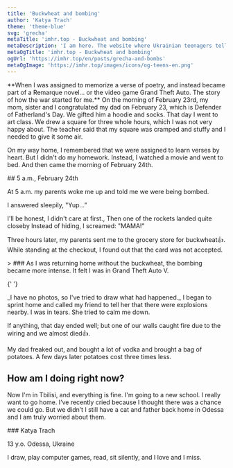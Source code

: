 ```yaml
---
title: 'Buckwheat and bombing'
author: 'Katya Trach'
theme: 'theme-blue'
svg: 'grecha'
metaTitle: 'imhr.top - Buckwheat and bombing'
metaDescription: 'I am here. The website where Ukrainian teenagers tells their stories.'
metaOgTitle: 'imhr.top - Buckwheat and bombing'
ogUrl: 'https://imhr.top/en/posts/grecha-and-bombs'
metaOgImage: 'https://imhr.top/images/icons/og-teens-en.png'
---
```


<Heading img="/images/kate/kate.jpg" photoLeft />

<Medium>
  **When I was assigned to memorize a verse of poetry, and instead became part of a Remarque novel… or the video game Grand Theft Auto. The story of how the war started for me.**
</Medium>

<HorizontalPhoto src="/images/kate/kate-sasha.jpg" photoDescription='Me and my sister'>
  On the morning of February 23rd, my mom, sister and I congratulated my dad on February 23, which is Defender of Fatherland's Day. We gifted him a hoodie and socks. That day I went to art class. We drew a square for three whole hours, which I was not very happy about. The teacher said that my square was cramped and stuffy and I needed to give it some air.

  On my way home, I remembered that we were assigned to learn verses by heart. But I didn't do my homework.  Instead, I watched a movie and went to bed. And then came the morning of February 24th.

</HorizontalPhoto>

<Medium>
  ## 5 a.m., February 24th

  At 5 a.m. my parents woke me up and told me we were being bombed.

  I answered sleepily, "Yup…”

  I'll be honest, I didn't care at first., Then one of the rockets landed quite closeby Instead of hiding, I screamed: "MAMA!"

  Three hours later, my parents sent me to the grocery store for buckwheat👍. While standing at the checkout, I found out that the card was not accepted.

</Medium>

<Large>
  > ### As I was returning home without the buckwheat, the bombing became more intense. It felt I was in Grand Theft Auto V.

{' '}

<PhotoAndText src="/images/kate/illustration.svg">
  _I have no photos, so I've tried to draw what had happened._
</PhotoAndText>

</Large>

<Medium>
  I began to sprint home and called my friend to tell her that there were explosions nearby. I was in tears. She tried to calm me down.

  If anything, that day ended well; but one of our walls caught fire due to the wiring and we almost died👍.

  My dad freaked out, and bought a lot of vodka and brought a bag of potatoes. A few days later potatoes cost three times less.

## How am I doing right now?

  Now I'm in Tbilisi, and everything is fine. I'm going to a new school. I really want to go home. I’ve recently cried because I thought there was a chance we could go. But we didn’t I still have a cat and father back home in Odessa and I am truly worried about them.

</Medium>

<AuthorCard src='/images/kate/kate2.jpg'>
  ### Katya Trach

  13 y.o. Odessa, Ukraine

  I draw, play computer games, read, sit silently, and I love and I miss.

</AuthorCard>
